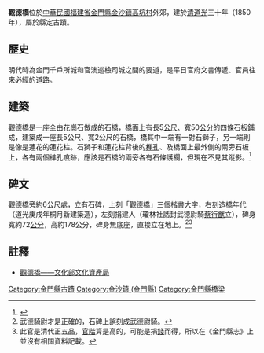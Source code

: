 {{tw monument
|name       = 觀德橋
|formername = 
|image      = 
|imagename  = 
|othername  = 
|level      = [[縣定古蹟|縣定古蹟]]
|class      = 橋梁
|time       = {{QING-1889}}[[道光|道光]]30年（1850年）
|location   = {{ROC|福建省}}[[金門縣|金門縣]][[金沙鎮_(金門縣)|金沙鎮]]
|open       = 
|cost       = 
|website    = 
|reg_url    = https://nchdb.boch.gov.tw/assets/overview/monument/19990615000003
}}

'''觀德橋'''位於[[中華民國|中華民國]][[福建省_(中華民國)|福建省]][[金門縣|金門縣]][[金沙鎮_(金門縣)|金沙鎮]][[高坑村|高坑村]]外郊，建於[[清|清]][[道光|道光]]三十年（1850年），屬於縣定古蹟。

==歷史==
明代時為金門千戶所城和官澳巡檢司城之間的要道，是平日官府文書傳遞、官員往來必經的道路。

==建築==
觀德橋是一座全由花崗石做成的石橋，橋面上有長5[[公尺|公尺]]、寬50[[公分|公分]]的四條石板鋪成，建築成一座長5公尺、寬2公尺的石橋，橋其中一端有一對石獅子，另一端則是像是蓮花的蓮花柱。石獅子和蓮花柱背後的[[榫孔|榫孔]]、及橋面上最外側的兩旁石板上，各有兩個榫孔痕跡，應該是石橋的兩旁各有石條護欄，但現在不見其蹤影。<ref name=a1>{{Cite book|author=施添福、陳國川、高銘澤|editor=張鴻銘|title=臺灣地名辭書·金門縣|publisher=國史館臺灣文獻館|date=2014-09|pages=201|ISBN=978-986-04-1907-8|language=zh-tw}}</ref>

==碑文==
觀德橋旁約6公尺處，立有石碑，上刻「觀德橋」三個楷書大字，右刻造橋年代（道光庚戌年桐月新建築造），左刻捐建人（瓊林社誥封武德尉騎[[蔡行猷|蔡行猷]]立），碑身寬約72[[公分|公分]]，高約178公分，碑身無底座，直接立在地上。<ref>武德騎尉才是正確的，石碑上誤刻成武德尉騎。</ref><ref>此官是清代正五品，[[官階|官階]]算是高的，可能是捐[[錢|錢]]而得，所以在《金門縣志》上並沒有相關資料記載。</ref>

==註釋==
<div class="references-small">
<references/>
</div>
*[https://nchdb.boch.gov.tw/assets/advanceSearch/monument/19990615000003 觀德橋——文化部文化資產局] {{Wayback|url=https://nchdb.boch.gov.tw/assets/advanceSearch/monument/19990615000003 |date=20190122044422 }}

{{金門縣文化資產}}
{{台灣三級古蹟}}
[[Category:金門縣古蹟|Category:金門縣古蹟]]
[[Category:金沙鎮_(金門縣)|Category:金沙鎮 (金門縣)]]
[[Category:金門縣橋梁|Category:金門縣橋梁]]